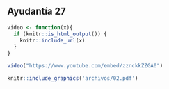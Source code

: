 
## Ayudantía 27

```r
video <- function(x){
  if (knitr::is_html_output()) {
    knitr::include_url(x)
  }
}

```



```r
video("https://www.youtube.com/embed/zznckkZZGA0")
```



```r
knitr::include_graphics('archivos/02.pdf')
```


